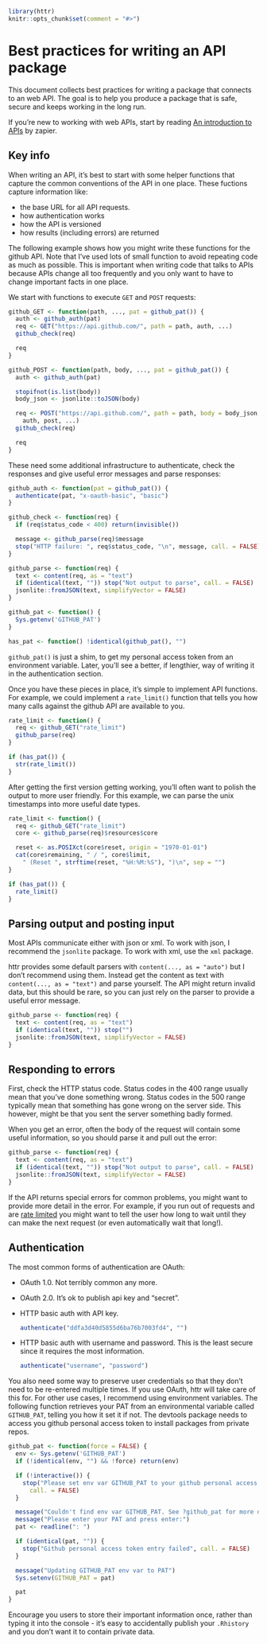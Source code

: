 <!--
%\VignetteEngine{knitr::knitr}
%\VignetteIndexEntry{Best practices for writing an API package}
-->

```r
library(httr)
knitr::opts_chunk$set(comment = "#>")
```

# Best practices for writing an API package

This document collects best practices for writing a package that connects to an web API. The goal is to help you produce a package that is safe, secure and keeps working in the long run.

If you're new to working with web APIs, start by reading [An introduction to APIs](https://zapier.com/learn/apis) by zapier.

## Key info

When writing an API, it's best to start with some helper functions that capture the common conventions of the API in one place. These fuctions capture information like:

* the base URL for all API requests.
* how authentication works
* how the API is versioned
* how results (including errors) are returned

The following example shows how you might write these functions for the github API. Note that I've used lots of small function to avoid repeating code as much as possible. This is important when writing code that talks to APIs because APIs change all too frequently and you only want to have to change important facts in one place.

We start with functions to execute `GET` and `POST` requests:

```r
github_GET <- function(path, ..., pat = github_pat()) {
  auth <- github_auth(pat)
  req <- GET("https://api.github.com/", path = path, auth, ...)
  github_check(req)

  req
}

github_POST <- function(path, body, ..., pat = github_pat()) {
  auth <- github_auth(pat)

  stopifnot(is.list(body))
  body_json <- jsonlite::toJSON(body)

  req <- POST("https://api.github.com/", path = path, body = body_json,
    auth, post, ...)
  github_check(req)

  req
}
```

These need some additional infrastructure to authenticate, check the responses and give useful error messages and parse responses:

```r
github_auth <- function(pat = github_pat()) {
  authenticate(pat, "x-oauth-basic", "basic")
}

github_check <- function(req) {
  if (req$status_code < 400) return(invisible())

  message <- github_parse(req)$message
  stop("HTTP failure: ", req$status_code, "\n", message, call. = FALSE)
}

github_parse <- function(req) {
  text <- content(req, as = "text")
  if (identical(text, "")) stop("Not output to parse", call. = FALSE)
  jsonlite::fromJSON(text, simplifyVector = FALSE)
}

github_pat <- function() {
  Sys.getenv('GITHUB_PAT')
}

has_pat <- function() !identical(github_pat(), "")
```

`github_pat()` is just a shim, to get my personal access token from an environment variable. Later, you'll see a better, if lengthier, way of writing it in the authentication section.

Once you have these pieces in place, it's simple to implement API functions. For example, we could implement a `rate_limit()` function that tells you how many calls against the github API are available to you.

```r
rate_limit <- function() {
  req <- github_GET("rate_limit")
  github_parse(req)
}

if (has_pat()) {
  str(rate_limit())
}
```

After getting the first version getting working, you'll often want to polish the output to more user friendly. For this example, we can parse the unix timestamps into more useful date types.

```r
rate_limit <- function() {
  req <- github_GET("rate_limit")
  core <- github_parse(req)$resources$core

  reset <- as.POSIXct(core$reset, origin = "1970-01-01")
  cat(core$remaining, " / ", core$limit,
    " (Reset ", strftime(reset, "%H:%M:%S"), ")\n", sep = "")
}

if (has_pat()) {
  rate_limit()
}
```

## Parsing output and posting input

Most APIs communicate either with json or xml. To work with json, I recommend the `jsonlite` package. To work with xml, use the `xml` package.

httr provides some default parsers with `content(..., as = "auto")` but I don't recommend using them. Instead get the content as text with `content(..., as = "text")` and parse yourself. The API might return invalid data, but this should be rare, so you can just rely on the parser to provide a useful error message.

```r
github_parse <- function(req) {
  text <- content(req, as = "text")
  if (identical(text, "")) stop("")
  jsonlite::fromJSON(text, simplifyVector = FALSE)
}
```

## Responding to errors

First, check the HTTP status code. Status codes in the 400 range usually mean that you've done something wrong. Status codes in the 500 range typically mean that something has gone wrong on the server side. This however, might be that you sent the server something badly formed.

When you get an error, often the body of the request will contain some useful information, so you should parse it and pull out the error:

```r
github_parse <- function(req) {
  text <- content(req, as = "text")
  if (identical(text, "")) stop("Not output to parse", call. = FALSE)
  jsonlite::fromJSON(text, simplifyVector = FALSE)
}
```

If the API returns special errors for common problems, you might want to provide more detail in the error. For example, if you run out of requests and are [rate limited](https://developer.github.com/v3/#rate-limiting) you might want to tell the user how long to wait until they can make the next request (or even automatically wait that long!).

## Authentication

The most common forms of authentication are OAuth:

* OAuth 1.0. Not terribly common any more.

* OAuth 2.0. It's ok to publish api key and "secret".

* HTTP basic auth with API key.

    ```r
    authenticate("ddfa3d40d5855d6ba76b7003fd4", "")
    ```

* HTTP basic auth with username and password. This is the least secure
  since it requires the most information.

    ```r
    authenticate("username", "password")
    ```

You also need some way to preserve user credentials so that they don't need to be re-entered multiple times. If you use OAuth, httr will take care of this for. For other use cases, I recommend using environment variables. The following function retrieves your PAT from an environmental variable called `GITHUB_PAT`, telling you how it set it if not. The devtools package needs to access you github personal access token to install packages from private repos.

```r
github_pat <- function(force = FALSE) {
  env <- Sys.getenv('GITHUB_PAT')
  if (!identical(env, "") && !force) return(env)

  if (!interactive()) {
    stop("Please set env var GITHUB_PAT to your github personal access token",
      call. = FALSE)
  }

  message("Couldn't find env var GITHUB_PAT. See ?github_pat for more details.")
  message("Please enter your PAT and press enter:")
  pat <- readline(": ")

  if (identical(pat, "")) {
    stop("Github personal access token entry failed", call. = FALSE)
  }

  message("Updating GITHUB_PAT env var to PAT")
  Sys.setenv(GITHUB_PAT = pat)

  pat
}
```

Encourage you users to store their important information once, rather than typing it into the console - it's easy to accidentally publish your `.Rhistory` and you don't want it to contain private data.